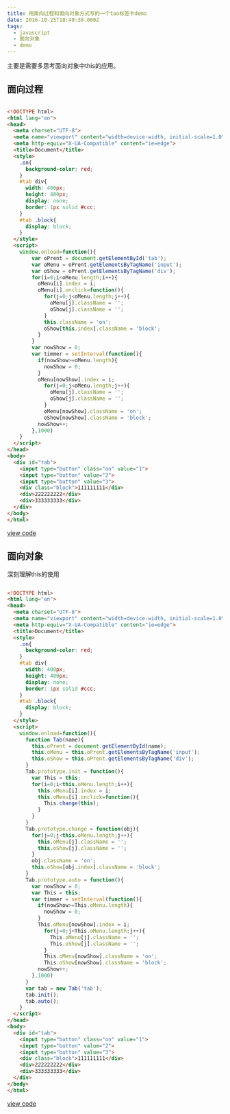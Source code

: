 ```yaml
---
title: 用面向过程和面向对象方式写的一个tao标签卡demo
date: 2016-10-25T18:49:38.000Z
tags:
  - javascript
  - 面向对象
  - demo
---
```

主要是需要多思考面向对象中this的应用。

## 面向过程

```html

<!DOCTYPE html>
<html lang="en">
<head>
  <meta charset="UTF-8">
  <meta name="viewport" content="width=device-width, initial-scale=1.0">
  <meta http-equiv="X-UA-Compatible" content="ie=edge">
  <title>Document</title>
  <style>
    .on{
      background-color: red;
    }
    #tab div{
      width: 400px;
      height: 400px;
      display: none;
      border: 1px solid #ccc;
    }
    #tab .block{
      display: block;
    }
  </style>
  <script>
    window.onload=function(){
        var oPrent = document.getElementById('tab');
        var oMenu = oPrent.getElementsByTagName('input');
        var oShow = oPrent.getElementsByTagName('div');
        for(i=0;i<oMenu.length;i++){
          oMenu[i].index = i;
          oMenu[i].onclick=function(){
            for(j=0;j<oMenu.length;j++){
              oMenu[j].className = '';
              oShow[j].className = '';
            }
            this.className = 'on';
            oShow[this.index].className = 'block';
          }
        }
        var nowShow = 0;
        var timmer = setInterval(function(){
          if(nowShow>=oMenu.length){
            nowShow = 0;
          }
          oMenu[nowShow].index = i;
            for(j=0;j<oMenu.length;j++){
              oMenu[j].className = '';
              oShow[j].className = '';
            }
            oMenu[nowShow].className = 'on';
            oShow[nowShow].className = 'block';
          nowShow++;
        },1000)
    }
  </script>
</head>
<body>
  <div id="tab">
    <input type="button" class="on" value="1">
    <input type="button" value="2">
    <input type="button" value="3">
    <div class="block">111111111</div>
    <div>222222222</div>
    <div>333333333</div>
  </div>
</body>
</html>

```
[view code](http://jsbin.com/pisiti/edit?html,output)

## 面向对象

深刻理解this的使用

```html

<!DOCTYPE html>
<html lang="en">
<head>
  <meta charset="UTF-8">
  <meta name="viewport" content="width=device-width, initial-scale=1.0">
  <meta http-equiv="X-UA-Compatible" content="ie=edge">
  <title>Document</title>
  <style>
    .on{
      background-color: red;
    }
    #tab div{
      width: 400px;
      height: 400px;
      display: none;
      border: 1px solid #ccc;
    }
    #tab .block{
      display: block;
    }
  </style>
  <script>
    window.onload=function(){
      function Tab(name){
        this.oPrent = document.getElementById(name);
        this.oMenu = this.oPrent.getElementsByTagName('input');
        this.oShow = this.oPrent.getElementsByTagName('div');
      }
      Tab.prototype.init = function(){
        var This = this;
        for(i=0;i<this.oMenu.length;i++){
          this.oMenu[i].index = i;
          this.oMenu[i].onclick=function(){
            This.change(this);
          }
        }
      }
      Tab.prototype.change = function(obj){
        for(j=0;j<this.oMenu.length;j++){
          this.oMenu[j].className = '';
          this.oShow[j].className = '';
        }
        obj.className = 'on';
        this.oShow[obj.index].className = 'block';
      }
      Tab.prototype.auto = function(){
        var nowShow = 0;
        var This = this;
        var timmer = setInterval(function(){
          if(nowShow>=This.oMenu.length){
            nowShow = 0;
          }
          This.oMenu[nowShow].index = i;
            for(j=0;j<This.oMenu.length;j++){
              This.oMenu[j].className = '';
              This.oShow[j].className = '';
            }
            This.oMenu[nowShow].className = 'on';
            This.oShow[nowShow].className = 'block';
          nowShow++;
        },1000)
      }
      var tab = new Tab('tab');
      tab.init();
      tab.auto();
    }
  </script>
</head>
<body>
  <div id="tab">
    <input type="button" class="on" value="1">
    <input type="button" value="2">
    <input type="button" value="3">
    <div class="block">111111111</div>
    <div>222222222</div>
    <div>333333333</div>
  </div>
</body>
</html>
```
[view code](http://jsbin.com/sapudeh/edit?html,output)
